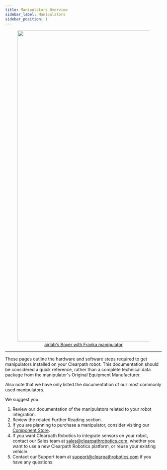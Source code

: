 ```yaml
---
title: Manipulators Overview
sidebar_label: Manipulators
sidebar_position: 1
---
```


<center>
  <figure>
    <a href="https://clearpathrobotics.com/blog/2021/06/airlab-explores-mobile-manipulation-algorithms-for-improved-reliability-in-human-shared-environments/">
      <img
        src="/img/about_images/about_6.png"
        width="1000"
      />
      <figcaption>airlab's Boxer with Franka manipulator</figcaption>
    </a>
  </figure>
</center>

---

These pages outline the hardware and software steps required to get manipulators installed on your Clearpath robot.
This documentation should be considered a quick reference, rather than a complete technical data package from the manipulator's Original Equipment Manufacturer.

Also note that we have only listed the documentation of our most commonly used manipulators.

We suggest you:

1. Review our documentation of the manipulators related to your robot integration.
2. Review the related Further Reading section.
3. If you are planning to purchase a manipulator, consider visiting our [Component Store](https://store.clearpathrobotics.com/).
4. If you want Clearpath Robotics to integrate sensors on your robot, contact our Sales team at sales@clearpathrobotics.com, whether you want to use a new Clearpath Robotics platform, or reuse your existing vehicle.
5. Contact our Support team at support@clearpathrobotics.com if you have any questions.
